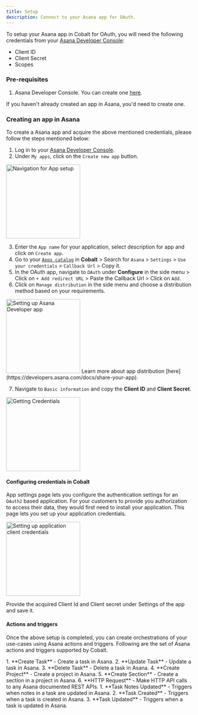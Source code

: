```yaml
---
title: Setup
description: Connect to your Asana app for OAuth.
---
```

To setup your Asana app in Cobalt for OAuth, you will need the following credentials from your [Asana Developer Console](https://app.asana.com/0/developer-console):
- Client ID
- Client Secret
- Scopes

### Pre-requisites

1. Asana Developer Console. You can create one [here](https://asana.com/create-account).

<Info>If you haven't already created an app in Asana, you'd need to create one.</Info>

### Creating an app in Asana

To create a Asana app and acquire the above mentioned credentials, please follow the steps mentioned below:

1. Log in to your [Asana Developer Console](https://app.asana.com/0/developer-console).
2. Under `My apps`, click on the `Create new app` button.
<img height="200" src="/images/Asana/asana_navigation.png" alt="Navigation for App setup"/>

3. Enter the `App name` for your application, select description for app and click on `Create app`.
4. Go to your [`Apps catalog`](https://app.gocobalt.io/apps) in **Cobalt** > Search for `Asana` > `Settings` > `Use your credentials` > `Callback Url` > Copy it.
5. In the OAuth app, navigate to `OAuth` under **Configure** in the side menu > Click on `+ Add redirect URL` > Paste the Callback Url > Click on `Add`.
6. Click on `Manage distribution` in the side menu and choose a distribution method based on your requirements.
<img height="200" src="/images/Asana/asana_config.png" alt="Setting up Asana Developer app"/>

<Info> 
Learn more about app distribution [here](https://developers.asana.com/docs/share-your-app).
</Info>

7. Navigate to `Basic information` and copy the **Client ID** and **Client Secret**.
<img height="200" src="/images/Asana/asana_credentials.png" alt="Getting Credentials"/>

#### Configuring credentials in Cobalt
App settings page lets you configure the authentication settings for an `OAuth2` based application. For your customers to provide you authorization to access their data,
they would first need to install your application. This page lets you set up your application credentials.

<img height="200" src="/images/Asana/asana_cobalt.png" alt="Setting up application client credentials"/>

Provide the acquired Client Id and Client secret under Settings of the app and save it.

#### Actions and triggers
Once the above setup is completed, you can create orchestrations of your use-cases using Asana actions and triggers. Following are the set of Asana actions and triggers
supported by Cobalt.

<Tabs>
  <Tab title="Actions">
  <AccordionGroup>
  <Accordion title="Task">
     1. **Create Task** - Create a task in Asana.
     2. **Update Task** - Update a task in Asana.
     3. **Delete Task** - Delete a task in Asana.
     </Accordion>
     <Accordion title="Project">
     4. **Create Project** - Create a project in Asana.
      </Accordion>
     <Accordion title="Section">
     5. **Create Section** - Create a section in a project in Asana.
      </Accordion>
     <Accordion title="Others">
     6. **HTTP Request** - Make HTTP API calls to any Asana documented REST APIs.
       </Accordion>
</AccordionGroup>
  </Tab>

  <Tab title="Triggers">
    1. **Task Notes Updated** - Triggers when notes in a task are updated in Asana.
    2. **Task Created** - Triggers when a task is created in Asana.
    3. **Task Updated** - Triggers when a task is updated in Asana.
  </Tab>
</Tabs>